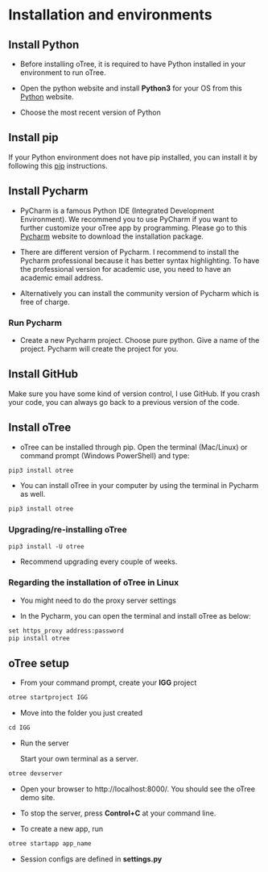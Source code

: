 # Installation and environments

## Install Python

-   Before installing oTree, it is required to have Python installed in your environment to run oTree.

-   Open the python website and install **Python3** for your OS from this [Python](https://www.python.org/) website.

-   Choose the most recent version of Python

## Install pip

If your Python environment does not have pip installed, you can install it by following this [pip](https://pip.pypa.io/en/stable/installation/) instructions.

## Install Pycharm

-   PyCharm is a famous Python IDE (Integrated Development Environment). We recommend you to use PyCharm if you want to further customize your oTree app by programming. Please go to this [Pycharm](https://www.jetbrains.com/help/pycharm/installation-guide.html) website to download the installation package.

-   There are different version of Pycharm. I recommend to install the Pycharm professional because it has better syntax highlighting. To have the professional version for academic use, you need to have an academic email address.

-   Alternatively you can install the community version of Pycharm which is free of charge.

### Run Pycharm

-   Create a new Pycharm project. Choose pure python. Give a name of the project. Pycharm will create the project for you.

## Install GitHub

Make sure you have some kind of version control, I use GitHub. If you crash your code, you can always go back to a previous version of the code.

## Install oTree

-   oTree can be installed through pip. Open the terminal (Mac/Linux) or command prompt (Windows PowerShell) and type:

``` default
pip3 install otree
```

-   You can install oTree in your computer by using the terminal in Pycharm as well.

``` default
pip3 install otree
```

### Upgrading/re-installing oTree

``` default
pip3 install -U otree
```

-   Recommend upgrading every couple of weeks.

### Regarding the installation of oTree in Linux

-   You might need to do the proxy server settings

-   In the Pycharm, you can open the terminal and install oTree as below:

``` default
set https_proxy address:password
pip install otree
```

## oTree setup

-   From your command prompt, create your **IGG** project

``` default
otree startproject IGG
```

-   Move into the folder you just created

``` default
cd IGG
```

-   Run the server

    Start your own terminal as a server.

``` default
otree devserver
```

-   Open your browser to http://localhost:8000/. You should see the oTree demo site.

-   To stop the server, press **Control+C** at your command line.

-   To create a new app, run

``` default
otree startapp app_name
```

-   Session configs are defined in **settings.py**

